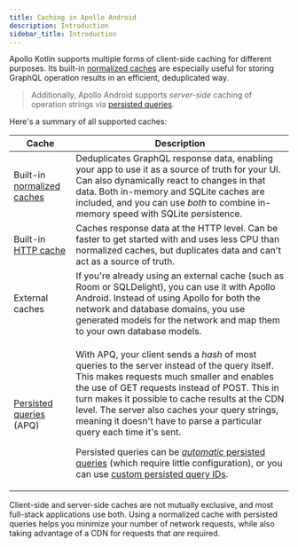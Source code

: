 ```yaml
---
title: Caching in Apollo Android
description: Introduction
sidebar_title: Introduction
---
```


Apollo Kotlin supports multiple forms of client-side caching for different purposes. Its built-in [normalized caches](./normalized-cache/) are especially useful for storing GraphQL operation results in an efficient, deduplicated way.

> Additionally, Apollo Android supports _server-side_ caching of operation strings via [persisted queries](../advanced/persisted-queries/).

Here's a summary of all supported caches:

| Cache | Description |
|-------|-------------|
| Built-in [normalized caches](./normalized-cache/) | Deduplicates GraphQL response data, enabling your app to use it as a source of truth for your UI. Can also dynamically react to changes in that data. Both in-memory and SQLite caches are included, and you can use _both_ to combine in-memory speed with SQLite persistence. |
| Built-in [HTTP cache](./http-cache/) | Caches response data at the HTTP level. Can be faster to get started with and uses less CPU than normalized caches, but duplicates data and can't act as a source of truth. |
| External caches | If you're already using an external cache (such as Room or SQLDelight), you can use it with Apollo Android. Instead of using Apollo for both the network and database domains, you use generated models for the network and map them to your own database models. |
| [Persisted queries](../advanced/persisted-queries/) (APQ) | <p>With APQ, your client sends a _hash_ of most queries to the server instead of the query itself. This makes requests much smaller and enables the use of GET requests instead of POST. This in turn makes it possible to cache results at the CDN level. The server also caches your query strings, meaning it doesn't have to parse a particular query each time it's sent. </p> <p>Persisted queries can be [_automatic_ persisted queries](https://www.apollographql.com/docs/apollo-server/performance/apq/) (which require little configuration), or you can use [custom persisted query IDs](https://www.apollographql.com/docs/android/v3/advanced/persisted-queries/#custom-id-for-persisted-queries).</p> |

Client-side and server-side caches are not mutually exclusive, and most full-stack applications use both. Using a normalized cache with persisted queries helps you minimize your number of network requests, while also taking advantage of a CDN for requests that _are_ required.
